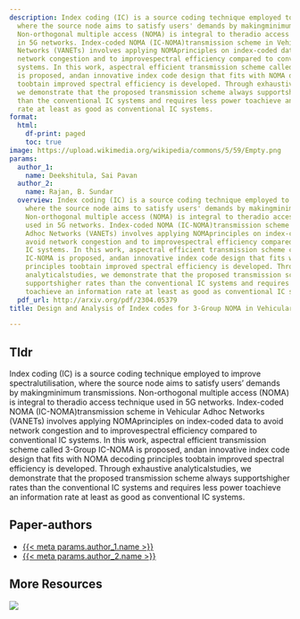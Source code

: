 ```yaml
---
description: Index coding (IC) is a source coding technique employed to improve spectralutilisation,
  where the source node aims to satisfy users' demands by makingminimum transmissions.
  Non-orthogonal multiple access (NOMA) is integral to theradio access technique used
  in 5G networks. Index-coded NOMA (IC-NOMA)transmission scheme in Vehicular Adhoc
  Networks (VANETs) involves applying NOMAprinciples on index-coded data to avoid
  network congestion and to improvespectral efficiency compared to conventional IC
  systems. In this work, aspectral efficient transmission scheme called 3-Group IC-NOMA
  is proposed, andan innovative index code design that fits with NOMA decoding principles
  toobtain improved spectral efficiency is developed. Through exhaustive analyticalstudies,
  we demonstrate that the proposed transmission scheme always supportshigher rates
  than the conventional IC systems and requires less power toachieve an information
  rate at least as good as conventional IC systems.
format:
  html:
    df-print: paged
    toc: true
image: https://upload.wikimedia.org/wikipedia/commons/5/59/Empty.png
params:
  author_1:
    name: Deekshitula, Sai Pavan
  author_2:
    name: Rajan, B. Sundar
  overview: Index coding (IC) is a source coding technique employed to improve spectralutilisation,
    where the source node aims to satisfy users' demands by makingminimum transmissions.
    Non-orthogonal multiple access (NOMA) is integral to theradio access technique
    used in 5G networks. Index-coded NOMA (IC-NOMA)transmission scheme in Vehicular
    Adhoc Networks (VANETs) involves applying NOMAprinciples on index-coded data to
    avoid network congestion and to improvespectral efficiency compared to conventional
    IC systems. In this work, aspectral efficient transmission scheme called 3-Group
    IC-NOMA is proposed, andan innovative index code design that fits with NOMA decoding
    principles toobtain improved spectral efficiency is developed. Through exhaustive
    analyticalstudies, we demonstrate that the proposed transmission scheme always
    supportshigher rates than the conventional IC systems and requires less power
    toachieve an information rate at least as good as conventional IC systems.
  pdf_url: http://arxiv.org/pdf/2304.05379
title: Design and Analysis of Index codes for 3-Group NOMA in Vehicular Adhoc Networks

---
```

## Tldr 
Index coding (IC) is a source coding technique employed to improve spectralutilisation, where the source node aims to satisfy users' demands by makingminimum transmissions. Non-orthogonal multiple access (NOMA) is integral to theradio access technique used in 5G networks. Index-coded NOMA (IC-NOMA)transmission scheme in Vehicular Adhoc Networks (VANETs) involves applying NOMAprinciples on index-coded data to avoid network congestion and to improvespectral efficiency compared to conventional IC systems. In this work, aspectral efficient transmission scheme called 3-Group IC-NOMA is proposed, andan innovative index code design that fits with NOMA decoding principles toobtain improved spectral efficiency is developed. Through exhaustive analyticalstudies, we demonstrate that the proposed transmission scheme always supportshigher rates than the conventional IC systems and requires less power toachieve an information rate at least as good as conventional IC systems.

## Paper-authors
- [{{< meta params.author_1.name >}}]({{< meta params.author_1.url >}})
- [{{< meta params.author_2.name >}}]({{< meta params.author_2.url >}})

## More Resources
[![](https://img.shields.io/badge/PDF-green?style=flat)]({{< meta params.pdf_url >}})
